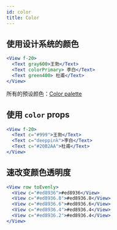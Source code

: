 ```yaml
---
id: color
title: Color
---
```


## 使用设计系统的颜色

```jsx live
<View f-20>
  <Text gray600>王勃</Text>
  <Text colorPrimary> 李白</Text>
  <Text green400> 杜甫</Text>
</View>
```

所有的预设颜色：[Color palette](/docs/design-system-color)

## 使用 `color` props

```jsx live
<View f-20>
  <Text c="#999">王勃</Text>
  <Text c="deeppink">李白</Text>
  <Text c="#20B2AA">杜甫</Text>
</View>
```

## 速改变颜色透明度

```jsx live
<View row toEvenly>
  <View c="#ed8936">#ed8936</View>
  <View c="#ed8936.8">#ed8936.8</View>
  <View c="#ed8936.6">#ed8936.6</View>
  <View c="#ed8936.4">#ed8936.4</View>
  <View c="#ed8936.2">#ed8936.4</View>
</View>
```
